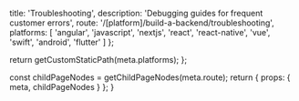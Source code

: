 
  title: 'Troubleshooting',
  description: 'Debugging guides for frequent customer errors',
  route: '/[platform]/build-a-backend/troubleshooting',
  platforms: [
    'angular',
    'javascript',
    'nextjs',
    'react',
    'react-native',
    'vue',
    'swift',
    'android',
    'flutter'
  ]
};

  return getCustomStaticPath(meta.platforms);
};

  const childPageNodes = getChildPageNodes(meta.route);
  return {
    props: {
      meta,
      childPageNodes
    }
  };
}

<Overview childPageNodes={props.childPageNodes} />
